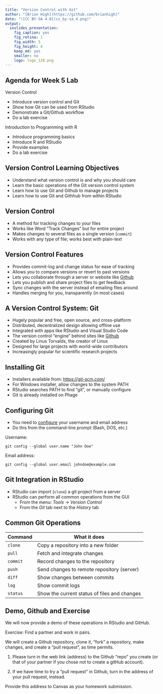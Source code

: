 ```yaml
---
title: "Version Control with Git"
author: "[Brian High](https://github.com/brianhigh)"
date: "![CC BY-SA 4.0](cc_by-sa_4.png)"
output:
  ioslides_presentation:
    fig_caption: yes
    fig_retina: 1
    fig_width: 5
    fig_height: 4
    keep_md: yes
    smaller: no
    logo: logo_128.png
---
```


## Agenda for Week 5 Lab

Version Control

* Introduce version control and Git
* Show how Git can be used from RStudio
* Demonstrate a Git/Github workflow
* Do a lab exercise

Introduction to Programming with R

* Introduce programming basics
* Introduce R and RStudio
* Provide examples
* Do a lab exercise

## Version Control Learning Objectives

* Understand what version control is and why you should care
* Learn the basic operations of the Git version control system
* Learn how to use Git and Github to manage projects
* Learn how to use Git and Githhub from within RStudio

## Version Control

* A method for tracking changes to your files
* Works like Word "Track Changes" but for entire project
* Makes changes to several files as a single version (`commit`)
* Works with any type of file; works best with plain-text

## Version Control Features

* Provides commit-log and change status for ease of tracking
* Allows you to compare versions or revert to past versions
* Lets you collaborate through a server or website like [Github](https://github.com/)
* Lets you publish and share project files to get feedback
* Sync changes with the server instead of emailing files around
* Handles merging for you, transparently (in most cases)

## A Version Control System: Git

* Hugely popular and free, open source, and cross-platform
* Distributed, decentralized design allowing offline use
* Integrated with apps like RStudio and Visual Studio Code
* The version control "engine" behind sites like [Github](https://github.com/)
* Created by Linus Torvalds, the creator of Linux
* Designed for large projects with world-wide contributors
* Increasingly popular for scientific research projects

## Installing Git

* Installers available from: [https://git-scm.com/](https://git-scm.com/)
* For Windows installer, allow changes to the system PATH
* RStudio searches PATH to find "git", or manually configure
* Git is already installed on Phage

## Configuring Git

* You need to [configure](https://git-scm.com/book/en/v2/Getting-Started-First-Time-Git-Setup) 
your username and email address
* Do this from the command-line prompt (Bash, DOS, etc.)

Username: 

`git config --global user.name "John Doe"`

Email address: 

`git config --global user.email johndoe@example.com`

## Git Integration in RStudio

- RStudio can import (`clone`) a git project from a server
- RStudio can perform all common operations from the GUI
    - From the menu: _Tools_ -> _Version Control_
    - From the _Git_ tab next to the _History_ tab

## Common Git Operations

| Command  | What it does
|----------|----------------------------------------------
| `clone`  | Copy a repository into a new folder
| `pull`   | Fetch and integrate changes
| `commit` | Record changes to the repository
| `push`   | Send changes to remote repository (server)
| `diff`   | Show changes between commits
| `log`    | Show commit logs
| `status` | Show the current status of files and changes

## Demo, Github and Exercise

We will now provide a demo of these operations in RStudio and GitHub.

Exercise: Find a partner and work in pairs.

We will create a Github repository, clone it, "fork" a repository, make changes,
and create a "pull request", as time permits.

1. Please turn in the web link (address) to the Github "repo" you create
(or that of your partner if you chose not to create a gitHub account).

2. If we have time to try a "pull request" in Github, turn in the address
of your pull request, instead.

Provide this address to Canvas as your homework submission.